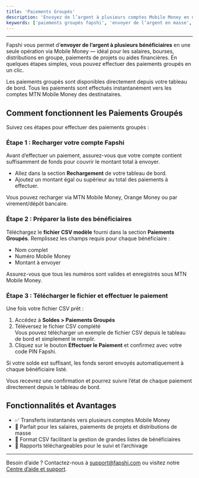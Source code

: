```yaml
---
title: 'Paiements Groupés'
description: 'Envoyez de l’argent à plusieurs comptes Mobile Money en un seul clic grâce aux Paiements Groupés Fapshi.'
keywords: ['paiements groupés fapshi', 'envoyer de l’argent en masse', 'paiements multiples mobile money', 'distribution de fonds', 'automatisation des paiements mobile money']
---
```


---

Fapshi vous permet d’**envoyer de l’argent à plusieurs bénéficiaires** en une seule opération via Mobile Money — idéal pour les salaires, bourses, distributions en groupe, paiements de projets ou aides financières. En quelques étapes simples, vous pouvez effectuer des paiements groupés en un clic.

<Tip>Les paiements groupés sont disponibles directement depuis votre tableau de bord. Tous les paiements sont effectués instantanément vers les comptes MTN Mobile Money des destinataires.</Tip>

## Comment fonctionnent les Paiements Groupés

Suivez ces étapes pour effectuer des paiements groupés :

### Étape 1 : Recharger votre compte Fapshi

Avant d’effectuer un paiement, assurez-vous que votre compte contient suffisamment de fonds pour couvrir le montant total à envoyer.

- Allez dans la section **Rechargement** de votre tableau de bord.
- Ajoutez un montant égal ou supérieur au total des paiements à effectuer.

<Note>Vous pouvez recharger via MTN Mobile Money, Orange Money ou par virement/dépôt bancaire.</Note>

### Étape 2 : Préparer la liste des bénéficiaires

Téléchargez le **fichier CSV modèle** fourni dans la section **Paiements Groupés**. Remplissez les champs requis pour chaque bénéficiaire :

- Nom complet  
- Numéro Mobile Money  
- Montant à envoyer

<Warning>Assurez-vous que tous les numéros sont valides et enregistrés sous MTN Mobile Money.</Warning>

### Étape 3 : Télécharger le fichier et effectuer le paiement

Une fois votre fichier CSV prêt :

1. Accédez à **Soldes > Paiements Groupés**
2. Téléversez le fichier CSV complété  
<Info>Vous pouvez télécharger un exemple de fichier CSV depuis le tableau de bord et simplement le remplir.</Info>
3. Cliquez sur le bouton **Effectuer le Paiement** et confirmez avec votre code PIN Fapshi.

Si votre solde est suffisant, les fonds seront envoyés automatiquement à chaque bénéficiaire listé.

<Info>Vous recevrez une confirmation et pourrez suivre l’état de chaque paiement directement depuis le tableau de bord.</Info>

## Fonctionnalités et Avantages

- ✅ Transferts instantanés vers plusieurs comptes Mobile Money
- 💼 Parfait pour les salaires, paiements de projets et distributions de masse
- 🧾 Format CSV facilitant la gestion de grandes listes de bénéficiaires
- 📄 Rapports téléchargeables pour le suivi et l’archivage

---

Besoin d’aide ? Contactez-nous à [support@fapshi.com](mailto:support@fapshi.com) ou visitez notre [Centre d’aide et support](https://fapshi.com/fr/aide-et-support).
